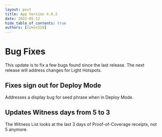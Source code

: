 ```yaml
---
layout: post
title: App Version 4.0.2
date: 2022-05-12
hide_table_of_contents: true
authors: [cokes518]
---
```


# Bug Fixes

This update is to fix a few bugs found since the last release. The next release will address changes
for Light Hotspots.

<!--truncate-->

## Fixes sign out for Deploy Mode

Addresses a display bug for seed phrase when in Deploy Mode.

## Updates Witness days from 5 to 3

The Witness List looks at the last 3 days of Proof-of-Coverage receipts, not 5 anymore.

